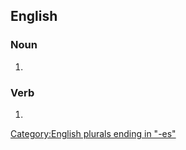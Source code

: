 ==English==

===Noun===
{{head|en|noun form}}

# {{plural of|greenwash|lang=en}}

===Verb===
{{head|en|verb form}}

# {{en-third-person singular of|greenwash}}

[[Category:English plurals ending in "-es"]]